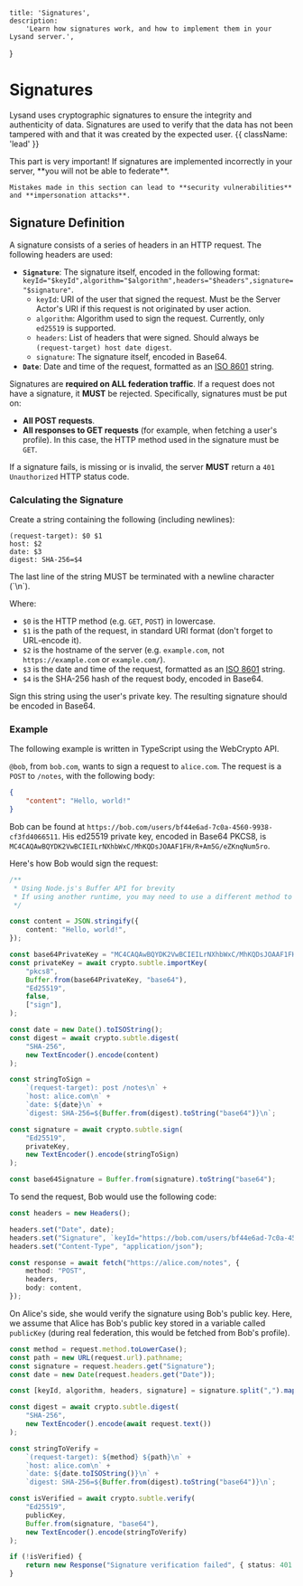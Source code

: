     title: 'Signatures',
    description:
        'Learn how signatures work, and how to implement them in your Lysand server.',
}

# Signatures

Lysand uses cryptographic signatures to ensure the integrity and authenticity of data. Signatures are used to verify that the data has not been tampered with and that it was created by the expected user. {{ className: 'lead' }}

<Note>
    This part is very important! If signatures are implemented incorrectly in your server, **you will not be able to federate**.

    Mistakes made in this section can lead to **security vulnerabilities** and **impersonation attacks**.
</Note>

## Signature Definition

A signature consists of a series of headers in an HTTP request. The following headers are used:
- **`Signature`**: The signature itself, encoded in the following format: `keyId="$keyId",algorithm="$algorithm",headers="$headers",signature="$signature"`.
  - `keyId`: URI of the user that signed the request. Must be the Server Actor's URI if this request is not originated by user action.
  - `algorithm`: Algorithm used to sign the request. Currently, only `ed25519` is supported.
  - `headers`: List of headers that were signed. Should always be `(request-target) host date digest`.
  - `signature`: The signature itself, encoded in Base64.
- **`Date`**: Date and time of the request, formatted as an [ISO 8601](https://en.wikipedia.org/wiki/ISO_8601) string.

Signatures are **required on ALL federation traffic**. If a request does not have a signature, it **MUST** be rejected. Specifically, signatures must be put on:
- **All POST requests**.
- **All responses to GET requests** (for example, when fetching a user's profile). In this case, the HTTP method used in the signature must be `GET`.

If a signature fails, is missing or is invalid, the server **MUST** return a `401 Unauthorized` HTTP status code.

### Calculating the Signature

Create a string containing the following (including newlines):
```
(request-target): $0 $1
host: $2
date: $3
digest: SHA-256=$4
```

<Note>
    The last line of the string MUST be terminated with a newline character (`\n`).
</Note>

Where:
- `$0` is the HTTP method (e.g. `GET`, `POST`) in lowercase.
- `$1` is the path of the request, in standard URI format (don't forget to URL-encode it).
- `$2` is the hostname of the server (e.g. `example.com`, not `https://example.com` or `example.com/`).
- `$3` is the date and time of the request, formatted as an [ISO 8601](https://en.wikipedia.org/wiki/ISO_8601) string.
- `$4` is the SHA-256 hash of the request body, encoded in Base64.

Sign this string using the user's private key. The resulting signature should be encoded in Base64.

### Example

The following example is written in TypeScript using the WebCrypto API.

`@bob`, from `bob.com`, wants to sign a request to `alice.com`. The request is a `POST` to `/notes`, with the following body:
```json
{
    "content": "Hello, world!"
}
```

Bob can be found at `https://bob.com/users/bf44e6ad-7c0a-4560-9938-cf3fd4066511`. His ed25519 private key, encoded in Base64 PKCS8, is `MC4CAQAwBQYDK2VwBCIEILrNXhbWxC/MhKQDsJOAAF1FH/R+Am5G/eZKnqNum5ro`.

Here's how Bob would sign the request:
```typescript
/**
 * Using Node.js's Buffer API for brevity
 * If using another runtime, you may need to use a different method to convert to/from Base64
 */

const content = JSON.stringify({
    content: "Hello, world!",
});

const base64PrivateKey = "MC4CAQAwBQYDK2VwBCIEILrNXhbWxC/MhKQDsJOAAF1FH/R+Am5G/eZKnqNum5ro";
const privateKey = await crypto.subtle.importKey(
    "pkcs8",
    Buffer.from(base64PrivateKey, "base64"),
    "Ed25519",
    false,
    ["sign"],
);

const date = new Date().toISOString();
const digest = await crypto.subtle.digest(
    "SHA-256",
    new TextEncoder().encode(content)
);

const stringToSign =
    `(request-target): post /notes\n` +
    `host: alice.com\n` +
    `date: ${date}\n` +
    `digest: SHA-256=${Buffer.from(digest).toString("base64")}\n`;

const signature = await crypto.subtle.sign(
    "Ed25519",
    privateKey,
    new TextEncoder().encode(stringToSign)
);

const base64Signature = Buffer.from(signature).toString("base64");
```

To send the request, Bob would use the following code:

```typescript
const headers = new Headers();

headers.set("Date", date);
headers.set("Signature", `keyId="https://bob.com/users/bf44e6ad-7c0a-4560-9938-cf3fd4066511",algorithm="ed25519",headers="(request-target) host date digest",signature="${base64Signature}"`);
headers.set("Content-Type", "application/json");

const response = await fetch("https://alice.com/notes", {
    method: "POST",
    headers,
    body: content,
});
```

On Alice's side, she would verify the signature using Bob's public key. Here, we assume that Alice has Bob's public key stored in a variable called `publicKey` (during real federation, this would be fetched from Bob's profile).

```typescript
const method = request.method.toLowerCase();
const path = new URL(request.url).pathname;
const signature = request.headers.get("Signature");
const date = new Date(request.headers.get("Date"));

const [keyId, algorithm, headers, signature] = signature.split(",").map((part) => part.split("=")[1].replace(/"/g, ""));

const digest = await crypto.subtle.digest(
    "SHA-256",
    new TextEncoder().encode(await request.text())
);

const stringToVerify =
    `(request-target): ${method} ${path}\n` +
    `host: alice.com\n` +
    `date: ${date.toISOString()}\n` +
    `digest: SHA-256=${Buffer.from(digest).toString("base64")}\n`;

const isVerified = await crypto.subtle.verify(
    "Ed25519",
    publicKey,
    Buffer.from(signature, "base64"),
    new TextEncoder().encode(stringToVerify)
);

if (!isVerified) {
    return new Response("Signature verification failed", { status: 401 });
}
```